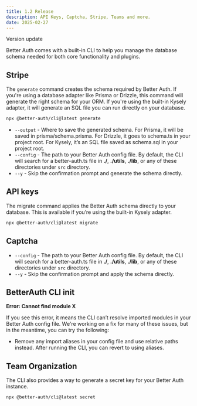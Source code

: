 ```yaml
---
title: 1.2 Release
description: API Keys, Captcha, Stripe, Teams and more.
date: 2025-02-27
---
```


Version update

Better Auth comes with a built-in CLI to help you manage the database schema needed for both core functionality and plugins.

## Stripe

The `generate` command creates the schema required by Better Auth. If you're using a database adapter like Prisma or Drizzle, this command will generate the right schema for your ORM. If you're using the built-in Kysely adapter, it will generate an SQL file you can run directly on your database.

```bash title="Terminal"
npx @better-auth/cli@latest generate
```

- `--output` - Where to save the generated schema. For Prisma, it will be saved in prisma/schema.prisma. For Drizzle, it goes to schema.ts in your project root. For Kysely, it’s an SQL file saved as schema.sql in your project root.
- `--config` - The path to your Better Auth config file. By default, the CLI will search for a better-auth.ts file in **./**, **./utils**, **./lib**, or any of these directories under `src` directory.
- `--y` - Skip the confirmation prompt and generate the schema directly.

## API keys

The migrate command applies the Better Auth schema directly to your database. This is available if you’re using the built-in Kysely adapter.

```bash title="Terminal"
npx @better-auth/cli@latest migrate
```

## Captcha

- `--config` - The path to your Better Auth config file. By default, the CLI will search for a better-auth.ts file in **./**, **./utils**, **./lib**, or any of these directories under `src` directory.
- `--y` - Skip the confirmation prompt and apply the schema directly.

## BetterAuth CLI init

**Error: Cannot find module X**

If you see this error, it means the CLI can’t resolve imported modules in your Better Auth config file. We're working on a fix for many of these issues, but in the meantime, you can try the following:

- Remove any import aliases in your config file and use relative paths instead. After running the CLI, you can revert to using aliases.

## Team Organization

The CLI also provides a way to generate a secret key for your Better Auth instance.

```bash title="Terminal"
npx @better-auth/cli@latest secret
```
